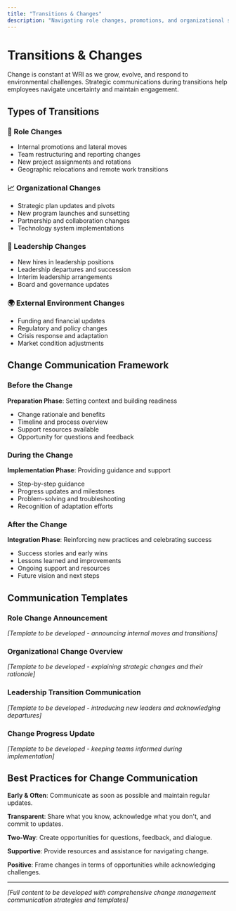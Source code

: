 ```yaml
---
title: "Transitions & Changes"
description: "Navigating role changes, promotions, and organizational shifts through effective communication."
---
```


# Transitions & Changes

Change is constant at WRI as we grow, evolve, and respond to environmental challenges. Strategic communications during transitions help employees navigate uncertainty and maintain engagement.

## Types of Transitions

### **🔄 Role Changes**
- Internal promotions and lateral moves
- Team restructuring and reporting changes  
- New project assignments and rotations
- Geographic relocations and remote work transitions

### **📈 Organizational Changes**
- Strategic plan updates and pivots
- New program launches and sunsetting  
- Partnership and collaboration changes
- Technology system implementations

### **👥 Leadership Changes**
- New hires in leadership positions
- Leadership departures and succession
- Interim leadership arrangements  
- Board and governance updates

### **🌍 External Environment Changes**
- Funding and financial updates
- Regulatory and policy changes
- Crisis response and adaptation
- Market condition adjustments

## Change Communication Framework

### **Before the Change**
**Preparation Phase**: Setting context and building readiness
- Change rationale and benefits
- Timeline and process overview
- Support resources available
- Opportunity for questions and feedback

### **During the Change**
**Implementation Phase**: Providing guidance and support  
- Step-by-step guidance
- Progress updates and milestones
- Problem-solving and troubleshooting
- Recognition of adaptation efforts

### **After the Change**
**Integration Phase**: Reinforcing new practices and celebrating success
- Success stories and early wins
- Lessons learned and improvements
- Ongoing support and resources
- Future vision and next steps

## Communication Templates

### **Role Change Announcement**
*[Template to be developed - announcing internal moves and transitions]*

### **Organizational Change Overview**
*[Template to be developed - explaining strategic changes and their rationale]*

### **Leadership Transition Communication**
*[Template to be developed - introducing new leaders and acknowledging departures]*

### **Change Progress Update**
*[Template to be developed - keeping teams informed during implementation]*

## Best Practices for Change Communication

**Early & Often**: Communicate as soon as possible and maintain regular updates.

**Transparent**: Share what you know, acknowledge what you don't, and commit to updates.

**Two-Way**: Create opportunities for questions, feedback, and dialogue.

**Supportive**: Provide resources and assistance for navigating change.

**Positive**: Frame changes in terms of opportunities while acknowledging challenges.

---

*[Full content to be developed with comprehensive change management communication strategies and templates]*
